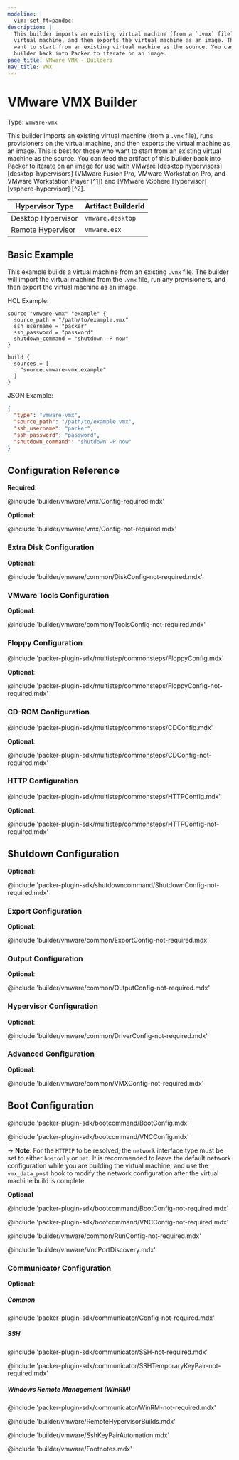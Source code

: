 ```yaml
---
modeline: |
  vim: set ft=pandoc:
description: |
  This builder imports an existing virtual machine (from a `.vmx` file), runs provisioners on the
  virtual machine, and then exports the virtual machine as an image. This is best for those who
  want to start from an existing virtual machine as the source. You can feed the artifact of this
  builder back into Packer to iterate on an image.
page_title: VMware VMX - Builders
nav_title: VMX
---
```


# VMware VMX Builder

Type: `vmware-vmx`

This builder imports an existing virtual machine (from a `.vmx` file), runs provisioners on the
virtual machine, and then exports the virtual machine as an image. This is best for those who want
to start from an existing virtual machine as the source. You can feed the artifact of this builder
back into Packer to iterate on an image for use with VMware [desktop hypervisors][desktop-hypervisors]
(VMware Fusion Pro, VMware Workstation Pro, and VMware Workstation Player [^1]) and
[VMware vSphere Hypervisor][vsphere-hypervisor] [^2].

| Hypervisor Type     | Artifact BuilderId     |
|---------------------|------------------------|
| Desktop Hypervisor  | `vmware.desktop`     |
| Remote Hypervisor   | `vmware.esx` |

## Basic Example

This example builds a virtual machine from an existing `.vmx` file. The builder will import the
virtual machine from the `.vmx` file, run any provisioners, and then export the virtual machine
as an image.

HCL Example:

```hcl
source "vmware-vmx" "example" {
  source_path = "/path/to/example.vmx"
  ssh_username = "packer"
  ssh_password = "password"
  shutdown_command = "shutdown -P now"
}

build {
  sources = [
    "source.vmware-vmx.example"
  ]
}
```

JSON Example:

```json
{
  "type": "vmware-vmx",
  "source_path": "/path/to/example.vmx",
  "ssh_username": "packer",
  "ssh_password": "password",
  "shutdown_command": "shutdown -P now"
}
```

## Configuration Reference

**Required**:

@include 'builder/vmware/vmx/Config-required.mdx'

**Optional**:

@include 'builder/vmware/vmx/Config-not-required.mdx'

### Extra Disk Configuration

**Optional**:

@include 'builder/vmware/common/DiskConfig-not-required.mdx'

### VMware Tools Configuration

**Optional**:

@include 'builder/vmware/common/ToolsConfig-not-required.mdx'

### Floppy Configuration

@include 'packer-plugin-sdk/multistep/commonsteps/FloppyConfig.mdx'

**Optional**:

@include 'packer-plugin-sdk/multistep/commonsteps/FloppyConfig-not-required.mdx'

### CD-ROM Configuration

@include 'packer-plugin-sdk/multistep/commonsteps/CDConfig.mdx'

**Optional**:

@include 'packer-plugin-sdk/multistep/commonsteps/CDConfig-not-required.mdx'

### HTTP Configuration

@include 'packer-plugin-sdk/multistep/commonsteps/HTTPConfig.mdx'

**Optional**:

@include 'packer-plugin-sdk/multistep/commonsteps/HTTPConfig-not-required.mdx'

## Shutdown Configuration

**Optional**:

@include 'packer-plugin-sdk/shutdowncommand/ShutdownConfig-not-required.mdx'

### Export Configuration

**Optional**:

@include 'builder/vmware/common/ExportConfig-not-required.mdx'

### Output Configuration

**Optional**:

@include 'builder/vmware/common/OutputConfig-not-required.mdx'

### Hypervisor Configuration

**Optional**:

@include 'builder/vmware/common/DriverConfig-not-required.mdx'

### Advanced Configuration

**Optional**:

@include 'builder/vmware/common/VMXConfig-not-required.mdx'

## Boot Configuration

@include 'packer-plugin-sdk/bootcommand/BootConfig.mdx'

@include 'packer-plugin-sdk/bootcommand/VNCConfig.mdx'

-> **Note**: For the `HTTPIP` to be resolved, the `network` interface type must
be set to either `hostonly` or `nat`. It is recommended to leave the default
network configuration while you are building the virtual machine, and use the
`vmx_data_post` hook to modify the network configuration after the virtual
machine build is complete.

**Optional**

@include 'packer-plugin-sdk/bootcommand/BootConfig-not-required.mdx'

@include 'packer-plugin-sdk/bootcommand/VNCConfig-not-required.mdx'

@include 'builder/vmware/common/RunConfig-not-required.mdx'

@include 'builder/vmware/VncPortDiscovery.mdx'

### Communicator Configuration

**Optional**:

##### Common

@include 'packer-plugin-sdk/communicator/Config-not-required.mdx'

##### SSH

@include 'packer-plugin-sdk/communicator/SSH-not-required.mdx'

@include 'packer-plugin-sdk/communicator/SSHTemporaryKeyPair-not-required.mdx'

##### Windows Remote Management (WinRM)

@include 'packer-plugin-sdk/communicator/WinRM-not-required.mdx'

@include 'builder/vmware/RemoteHypervisorBuilds.mdx'

@include 'builder/vmware/SshKeyPairAutomation.mdx'

@include 'builder/vmware/Footnotes.mdx'

